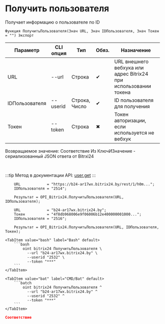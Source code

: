 ﻿---
sidebar_position: 2
description: Получить пользователя и другие функции для работы с Bitrix24 в Открытом пакете интеграций - бесплатной open-source библиотеке интеграций для 1С:Предприятие 8, OneScript и CLI
keywords: [1C, 1С, 1С:Предприятие, 1С:Предприятие 8.3, API, Интеграция, Сервисы, Обмен, OneScript, CLI, Bitrix24]
---


# Получить пользователя
 Получает информацию о пользователе по ID



`Функция ПолучитьПользователя(Знач URL, Знач IDПользователя, Знач Токен = "") Экспорт`

  | Параметр | CLI опция | Тип | Обяз. | Назначение |
  |-|-|-|-|-|
  | URL | --url | Строка | &#x2714; | URL внешнего вебхука или адрес Bitrix24 при использовании токена |
  | IDПользователя | --userid | Строка, Число | &#x2714; | ID пользователя для получения |
  | Токен | --token | Строка | &#x2716; | Токен авторизации, если используется не вебхук |

  
  Возвращаемое значение:   Соответствие Из КлючИЗначение - сериализованный JSON ответа от Bitrxi24

<br/>

:::tip
Метод в документации API: [user.get](https://dev.1c-bitrix.ru/rest_help/users/user_get.php)
:::
<br/>



```bsl title="Пример использования для 1С:Предприятие/OneScript"
    URL            = "https://b24-ar17wx.bitrix24.by/rest/1/h0m...";
    IDПользователя = "2514";

    Результат = OPI_Bitrix24.ПолучитьПользователя(URL, IDПользователя);

    URL            = "b24-ar17wx.bitrix24.by";
    Токен          = "4f8db968006e9f06006b12e400000001000...";
    IDПользователя = "2516";

    Результат = OPI_Bitrix24.ПолучитьПользователя(URL, IDПользователя, Токен);
```
    

 <Tabs>
  
    <TabItem value="bash" label="Bash" default>
        ```bash
            oint bitrix24 ПолучитьПользователя \
              --url "b24-ar17wx.bitrix24.by" \
              --userid "2532" \
              --token "***"
        ```
    </TabItem>
  
    <TabItem value="bat" label="CMD/Bat" default>
        ```batch
            oint bitrix24 ПолучитьПользователя ^
              --url "b24-ar17wx.bitrix24.by" ^
              --userid "2532" ^
              --token "***"
        ```
    </TabItem>
</Tabs>


```json title="Результат"
Соответствие
```
